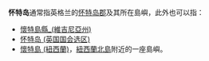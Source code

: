 '''怀特岛'''通常指英格兰的[[怀特岛郡|怀特岛郡]]及其所在島嶼，此外也可以指：
*[[懷特島縣_(維吉尼亞州)|懷特島縣_(維吉尼亞州)]]
*[[怀特岛_(英国国会选区)|怀特岛 (英国国会选区)]]
* [[懷特島_(紐西蘭)|懷特島 (紐西蘭)]]，[[紐西蘭|紐西蘭]][[北島_(紐西蘭)|北島]]附近的一座島嶼。
{{disambig|cat=三字地名消歧義}}
